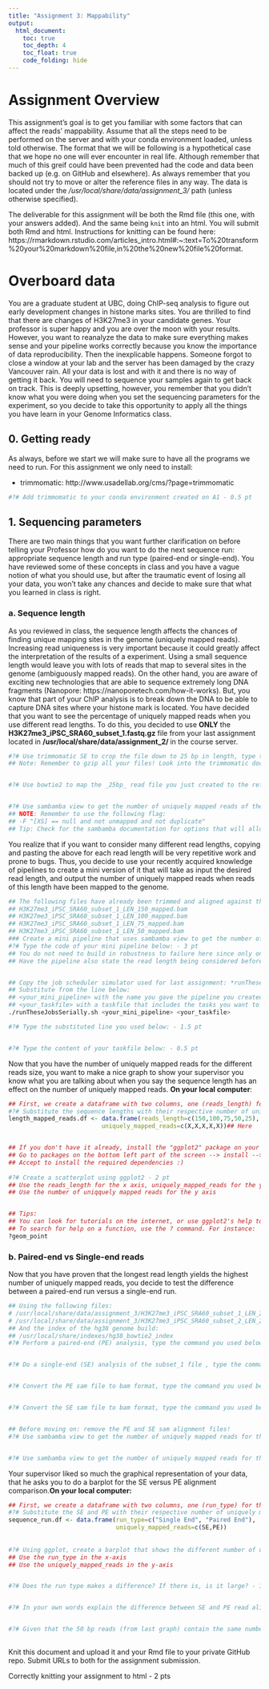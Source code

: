 ```yaml
---
title: "Assignment 3: Mappability"
output:
  html_document:
    toc: true
    toc_depth: 4
    toc_float: true
    code_folding: hide
---
```

# Assignment Overview

This assignment's goal is to get you familiar with some factors that can affect the reads' mappability. Assume that all the steps need to be performed on the server and with your conda environment loaded, unless told otherwise. The format that we will be following is a hypothetical case that we hope no one will ever encounter in real life. Although remember that much of this greif could have been prevented had the code and data been backed up (e.g. on GitHub and elsewhere). As always remember that you should not try to move or alter the reference files in any way. The data is located under the */usr/local/share/data/assignment_3/* path (unless otherwise specified). 

The deliverable for this assignment will be both the Rmd file (this one, with your answers added). And the same being `knit` into an html. You will submit both Rmd and html. Instructions for knitting can be found here: https://rmarkdown.rstudio.com/articles_intro.html#:~:text=To%20transform%20your%20markdown%20file,in%20the%20new%20file%20format. 

# Overboard data 

You are a graduate student at UBC, doing ChIP-seq analysis to figure out early development changes in histone marks sites. You are thrilled to find that there are changes of H3K27me3 in your candidate genes. Your professor is super happy and you are over the moon with your results. However, you want to reanalyze the data to make sure everything makes sense and your pipeline works correctly because you know the importance of data reproducibility. Then the inexplicable happens. Someone forgot to close a window at your lab and the server has been damaged by the crazy Vancouver rain. All your data is lost and with it and there is no way of getting it back. You will need to sequence your samples again to get back on track. This is deeply upsetting, however, you remember that you didn't know what you were doing when you set the sequencing parameters for the experiment, so you decide to take this opportunity to apply all the things you have learn in your Genome Informatics class. 

## 0. Getting ready

As always, before we start we will make sure to have all the programs we need to run. For this assignment we only need to install: 

 - trimmomatic: http://www.usadellab.org/cms/?page=trimmomatic 
 

```bash
#?# Add trimmomatic to your conda environment created on A1 - 0.5 pt


```


## 1. Sequencing parameters

There are two main things that you want further clarification on before telling your Professor how do you want to do the next sequence run: appropriate sequence length and run type (paired-end or single-end). You have reviewed some of these concepts in class and you have a vague notion of what you should use, but after the traumatic event of losing all your data, you won't take any chances and decide to make sure that what you learned in class is right.


### a. Sequence length

As you reviewed in class, the sequence length affects the chances of finding unique mapping sites in the genome (uniquely mapped reads). Increasing read uniqueness is very important because it could greatly affect the interpretation of the results of a experiment. Using a small sequence length would leave you with lots of reads that map to several sites in the genome (ambiguously mapped reads). On the other hand, you are aware of exciting new technologies that are able to sequence extremely long DNA fragments (Nanopore: https://nanoporetech.com/how-it-works). But, you know that part of your ChIP analysis is to break down the DNA to be able to capture DNA sites where your histone mark is located. You have decided that you want to see the percentage of uniquely mapped reads when you use different read lengths. To do this, you decided to use **ONLY** the **H3K27me3_iPSC_SRA60_subset_1.fastq.gz** file from your last assignment located in **/usr/local/share/data/assignment_2/ ** in the course server. 

```bash
#?# Use trimmomatic SE to crop the file down to 25 bp in length, type the command you use below - 1 pt
## Note: Remember to gzip all your files! Look into the trimmomatic documentation for how to specify to compress your output


#?# Use bowtie2 to map the _25bp_ read file you just created to the reference genome, type the command you use below: - 0.5 pt


#?# Use sambamba view to get the number of uniquely mapped reads of the alignment output you got above,type the command you use below: - 0.5 pt
## NOTE: Remember to use the following flag:
## -F "[XS] == null and not unmapped and not duplicate"
## Tip: Check for the sambamba documentation for options that will allow you to use the sam file as an input and automatically count the number of reads.


```

You realize that if you want to consider many different read lengths, copying and pasting the above for each read length will be very repetitive work and prone to bugs. Thus, you decide to use your recently acquired knowledge of pipelines to create a mini version of it that will take as input the desired read length, and output the number of uniquely mapped reads when reads of this length have been mapped to the genome. 

```bash
## The following files have already been trimmed and aligned against the hg38 genome build, and can be found here: /usr/local/share/data/assignment_3/
## H3K27me3_iPSC_SRA60_subset_1_LEN_150_mapped.bam 
## H3K27me3_iPSC_SRA60_subset_1_LEN_100_mapped.bam
## H3K27me3_iPSC_SRA60_subset_1_LEN_75_mapped.bam
## H3K27me3_iPSC_SRA60_subset_1_LEN_50_mapped.bam
### Create a mini pipeline that uses sambamba view to get the number of uniquely mapped reads for the files above, plus the 25bp length file you created for the previous question.
#?# Type the code of your mini pipeline below: - 3 pt
## You do not need to build in robustness to failure here since only one command is run with a single numerical output (so it would be hard to miss a failed run). 
## Have the pipeline also state the read length being considered before displaying the number of uniquely mapping reads.


## Copy the job scheduler simulator used for last assignment: *runTheseJobsSerially.sh* to the directory you are using to work on this assignment (working directory)
## Substitute from the line below:
## <your_mini_pipeline> with the name you gave the pipeline you created on the previous question
## <your_taskfile> with a taskfile that includes the tasks you want to perform 
./runTheseJobsSerially.sh <your_mini_pipeline> <your_taskfile>

#?# Type the substituted line you used below: - 1.5 pt 


#?# Type the content of your taskfile below: - 0.5 pt 


```

Now that you have the number of uniquely mapped reads for the different reads size, you want to make a nice graph to show your supervisor you know what you are talking about when you say the sequence length has an effect on the number of uniquely mapped reads. **On your local computer**:

```r
## First, we create a dataframe with two columns, one (reads_length) for the different read lengths and another (uniquely_mapped_reads for the number of uniquely mapped reads
#?# Substitute the sequence lengths with their respective number of uniquely mapped reads, that you got from sambamba view: - 1 pt
length_mapped_reads.df <- data.frame(reads_length=c(150,100,75,50,25),
                          uniquely_mapped_reads=c(X,X,X,X,X))## Here


## If you don't have it already, install the "ggplot2" package on your Rstudio 
## Go to packages on the bottom left part of the screen --> install --> type: ggplot2
## Accept to install the required dependencies :) 
                    
#?# Create a scatterplot using ggplot2 - 2 pt
## Use the reads_length for the x axis, uniquely_mapped_reads for the y axis; 
## Use the number of uniqquely mapped reads for the y axis


## Tips:
## You can look for tutorials on the internet, or use ggplot2's help to learn how to do this. 
## To search for help on a function, use the ? command. For instance: 
?geom_point
```


### b. Paired-end vs Single-end reads


Now that you have proven that the longest read length yields the highest number of uniquely mapped reads, you decide to test the difference between a paired-end run versus a single-end run. 

```bash
## Using the following files: 
# /usr/local/share/data/assignment_3/H3K27me3_iPSC_SRA60_subset_1_LEN_25.fastq.gz
# /usr/local/share/data/assignment_3/H3K27me3_iPSC_SRA60_subset_2_LEN_25.fastq.gz
## And the index of the hg38 genome build: 
## /usr/local/share/indexes/hg38_bowtie2_index
#?# Perform a paired-end (PE) analysis, type the command you used below: - 0.5 pt


#?# Do a single-end (SE) analysis of the subset_1 file , type the command you used below: - 0.5 pt


#?# Convert the PE sam file to bam format, type the command you used below: - 0.5 pt


#?# Convert the SE sam file to bam format, type the command you used below: - 0.5 pt


## Before moving on: remove the PE and SE sam alignment files!
#?# Use sambamba view to get the number of uniquely mapped reads for the PE alignment, type the command you used below: - 0.5 pt 


#?# Use sambamba view to get the number of uniquely mapped reads for the SE alignment, type the command you used below: - 0.5 pt 


```

Your supervisor liked so much the graphical representation of your data, that he asks you to do a barplot for the SE versus PE alignment comparison.**On your local computer:**

```r
## First, we create a dataframe with two columns, one (run_type) for the different run types and another (uniquely_mapped_reads for the number of uniquely mapped reads.
#?# Substitute the SE and PE with their respective number of uniquely mapped reads that you got from sambamba view: - 1 pt
sequence_run.df <- data.frame(run_type=c("Single End", "Paired End"),
                              uniquely_mapped_reads=c(SE,PE))
                              
                              
#?# Using ggplot, create a barplot that shows the different number of uniquely mapped reads between the two run types: - 2 pt
## Use the run_type in the x-axis
## Use the uniquely_mapped_reads in the y-axis


#?# Does the run type makes a difference? If there is, is it large? - 1 pt


#?# In your own words explain the difference between SE and PE read alignment. - 1 pt


#?# Given that the 50 bp reads (from last graph) contain the same number of bases as two 25 bp reads (25 bp PE; 25+25=50), why are the number of uniquely mapping reads different between these two? Which has more? Why do you think this is? - 3 pts
  
```

Knit this document and upload it and your Rmd file to your private GitHub repo. Submit URLs to both for the assignment submission.

Correctly knitting your assignment to html - 2 pts
